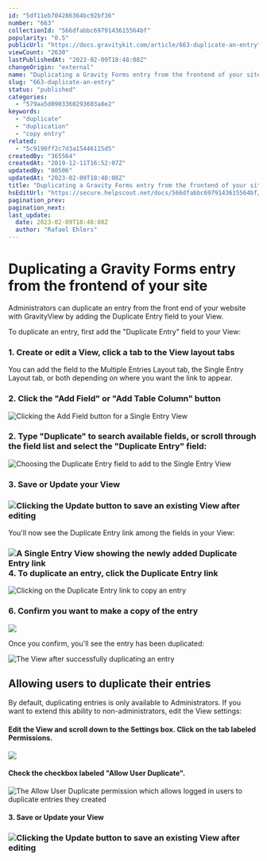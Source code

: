 ```yaml
---
id: "5df11eb704286364bc92bf36"
number: "663"
collectionId: "566dfabbc6979143615564bf"
popularity: "0.5"
publicUrl: "https://docs.gravitykit.com/article/663-duplicate-an-entry"
viewCount: "2630"
lastPublishedAt: "2023-02-09T18:48:08Z"
changeOrigin: "external"
name: "Duplicating a Gravity Forms entry from the frontend of your site"
slug: "663-duplicate-an-entry"
status: "published"
categories: 
  - "579aa5d0903360293603a8e2"
keywords: 
  - "duplicate"
  - "duplication"
  - "copy entry"
related: 
  - "5c9190ff2c7d3a15446115d5"
createdBy: "365564"
createdAt: "2019-12-11T16:52:07Z"
updatedBy: "80506"
updatedAt: "2023-02-09T18:48:08Z"
title: "Duplicating a Gravity Forms entry from the frontend of your site"
hsEditUrl: "https://secure.helpscout.net/docs/566dfabbc6979143615564bf/article/5df11eb704286364bc92bf36"
pagination_prev: 
pagination_next: 
last_update:
  date: 2023-02-09T18:48:08Z
  author: "Rafael Ehlers"
---
```


# Duplicating a Gravity Forms entry from the frontend of your site

Administrators can duplicate an entry from the front end of your website with GravityView by adding the Duplicate Entry field to your View.

To duplicate an entry, first add the "Duplicate Entry" field to your View:

### 1. Create or edit a View, click a tab to the View layout tabs

You can add the field to the Multiple Entries Layout tab, the Single Entry Layout tab, or both depending on where you want the link to appear.

### 2. Click the "Add Field" or "Add Table Column" button

![Clicking the Add Field button for a Single Entry View](https://i.gravitykit.com/0dNd60+)

### 2. Type "Duplicate" to search available fields, or scroll through the field list and select the "Duplicate Entry" field:

![Choosing the Duplicate Entry field to add to the Single Entry View](https://i.gravitykit.com/wiRJH5+)

###  3. Save or Update your View

### ![Clicking the Update button to save an existing View after editing](https://s3.amazonaws.com/helpscout.net/docs/assets/54c58489e4b051242988532c/images/5df126da04286364bc92bfbf/file-811CuWQdlw.png)

You'll now see the Duplicate Entry link among the fields in your View:

### ![A Single Entry View showing the newly added Duplicate Entry link](https://s3.amazonaws.com/helpscout.net/docs/assets/54c58489e4b051242988532c/images/5df12b082c7d3a7e9ae500bf/file-bcSkOfhPBa.png)4. To duplicate an entry, click the Duplicate Entry link

![Clicking on the Duplicate Entry link to copy an entry](https://s3.amazonaws.com/helpscout.net/docs/assets/54c58489e4b051242988532c/images/5df12b9f2c7d3a7e9ae500c3/file-UsTuOJCTEn.png)

### 6. Confirm you want to make a copy of the entry

![](https://s3.amazonaws.com/helpscout.net/docs/assets/54c58489e4b051242988532c/images/5df12c2504286364bc92c006/file-SqluQZnMUY.png)

Once you confirm, you'll see the entry has been duplicated:

![The View after successfully duplicating an entry](https://s3.amazonaws.com/helpscout.net/docs/assets/54c58489e4b051242988532c/images/5df12c9d04286364bc92c010/file-sDIKCCYYXZ.png)

## Allowing users to duplicate their entries

By default, duplicating entries is only available to Administrators. If you want to extend this ability to non-administrators, edit the View settings:

####  Edit the View and scroll down to the Settings box. Click on the tab labeled Permissions.

![](https://i.gravitykit.com/oirVZ3+)

####  Check the checkbox labeled "Allow User Duplicate".

![The Allow User Duplicate permission which allows logged in users to duplicate entries they created](https://i.gravitykit.com/Q1YxPa+)

####  3. Save or Update your View

### ![Clicking the Update button to save an existing View after editing](https://s3.amazonaws.com/helpscout.net/docs/assets/54c58489e4b051242988532c/images/5df126da04286364bc92bfbf/file-811CuWQdlw.png)